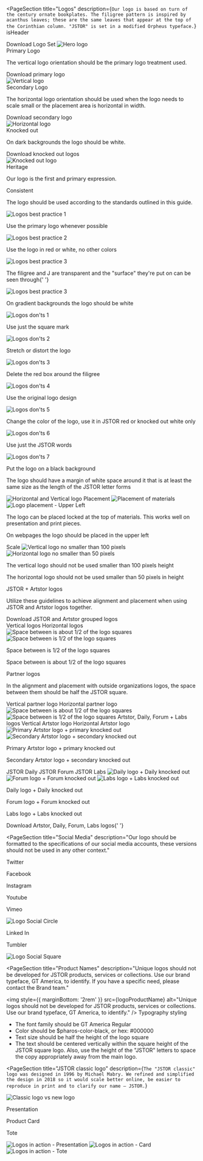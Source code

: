 

<PageSection
  title="Logos"
  description={`Our logo is based on turn of the century ornate bookplates. The filigree pattern is inspired by acanthus leaves; these are the same leaves that appear at the top of the Corinthian column. "JSTOR" is set in a modified Orpheus typeface.`}
  isHeader
>
  <PharosButton iconLeft="download" href="../files/brand-expressions/logos/All_logos.zip">
    Download Logo Set
  </PharosButton>
  <img src={heroLogo} alt="Hero logo" style={{ width: '100%' }} />
</PageSection>

<PageSection title="Logo types" moreTitleSpace>
  <Grid columns={2}>
    <div>
      <PharosHeading level="3" preset="4">
        Primary Logo
      </PharosHeading>
      <p style={{ color: 'var(--pharos-color-text-20)' }}>
        The vertical logo orientation should be the primary logo treatment used.
      </p>
      <PharosLink href="../files/brand-expressions/logos/JSTOR_primary.zip" target="_blank">
        Download primary logo
      </PharosLink>
    </div>
    <img src={veritalLogo} alt="Vertical logo" />
  </Grid>
  <Grid columns={2}>
    <div>
      <PharosHeading level="3" preset="4">
        Secondary Logo
      </PharosHeading>
      <p style={{ color: 'var(--pharos-color-text-20)' }}>
        The horizontal logo orientation should be used when the logo needs to scale small or the
        placement area is horizontal in width.
      </p>
      <PharosLink href="../files/brand-expressions/logos/JSTOR_secondary.zip" target="_blank">
        Download secondary logo
      </PharosLink>
    </div>
    <img src={horizontalLogo} alt="Horizontal logo" />
  </Grid>
  <Grid columns={2}>
    <div>
      <PharosHeading level="3" preset="4">
        Knocked out
      </PharosHeading>
      <p style={{ color: 'var(--pharos-color-text-20)' }}>
        On dark backgrounds the logo should be white.
      </p>
      <PharosLink href="../files/brand-expressions/logos/JSTOR_knocked.zip" target="_blank">
        Download knocked out logos
      </PharosLink>
    </div>
    <img src={knockoutLogo} alt="Knocked out logo" />
  </Grid>
</PageSection>

<PageSection title="Principles" moreTitleSpace>
  <Grid columns={2}>
    <div>
      <PharosHeading level="3" preset="4">
        Heritage
      </PharosHeading>
      <p style={{ color: 'var(--pharos-color-text-20)' }}>
        Our logo is the first and primary expression.
      </p>
    </div>
    <div>
      <PharosHeading level="3" preset="4">
        Consistent
      </PharosHeading>
      <p style={{ color: 'var(--pharos-color-text-20)' }}>
        The logo should be used according to the standards outlined in this guide.
      </p>
    </div>
  </Grid>
</PageSection>

<PageSection title="Best Practices">
  <DosAndDonts>
    <Grid columns={3}>
      <div>
        <img
          src={bestPracticesDoOne}
          alt="Logos best practice 1"
          style={{ width: '100%', marginBottom: '1rem' }}
        />
        <p>Use the primary logo whenever possible</p>
      </div>
      <div>
        <img
          src={bestPracticesDoTwo}
          alt="Logos best practice 2"
          style={{ width: '100%', marginBottom: '1rem' }}
        />
        <p>Use the logo in red or white, no other colors</p>
      </div>
      <div>
        <img
          src={bestPracticesDoThree}
          alt="Logos best practice 3"
          style={{ width: '100%', marginBottom: '1rem' }}
        />
        <p>
          The filigree and J are transparent and the "surface" they're put on can be seen
          through{' '}
        </p>
      </div>
      <div>
        <img
          src={bestPracticesDoFour}
          alt="Logos best practice 3"
          style={{ width: '100%', marginBottom: '1rem' }}
        />
        <p>On gradient backgrounds the logo should be white</p>
      </div>
    </Grid>
  </DosAndDonts>
  <DosAndDonts Dont>
    <Grid columns={3}>
      <div>
        <img src={bestPracticesDontOne} alt="Logos don'ts 1" />
        <p>Use just the square mark</p>
      </div>
      <div>
        <img src={bestPracticesDontTwo} alt="Logos don'ts 2" />
        <p>Stretch or distort the logo</p>
      </div>
      <div>
        <img src={bestPracticesDontThree} alt="Logos don'ts 3" />
        <p>Delete the red box around the filigree</p>
      </div>
      <div>
        <img src={bestPracticesDontFour} alt="Logos don'ts 4" />
        <p>Use the original logo design</p>
      </div>
      <div>
        <img src={bestPracticesDontFive} alt="Logos don'ts 5" />
        <p>Change the color of the logo, use it in JSTOR red or knocked out white only</p>
      </div>
      <div>
        <img src={bestPracticesDontSix} alt="Logos don'ts 6" />
        <p>Use just the JSTOR words </p>
      </div>
      <div>
        <img src={bestPracticesDontSeven} alt="Logos don'ts 7" />
        <p>Put the logo on a black background</p>
      </div>
    </Grid>
  </DosAndDonts>
</PageSection>

<PageSection title="Placement and Scale">
  <Grid columns={1}>
    <p style={{ color: 'var(--pharos-color-text-20)' }}>
      The logo should have a margin of white space around it that is at least the same size as the
      length of the JSTOR letter forms
    </p>
    <img
      src={placementHorizontalVertical}
      alt="Horizontal and Vertical logo"
      style={{ width: '100%' }}
    />
  </Grid>
  <PharosHeading level="3" preset="4" style={{ marginBottom: '2rem' }}>
    Placement
  </PharosHeading>
  <Grid columns={2} align="start">
    <img src={placementMaterials} alt="Placement of materials" />
    <img src={placementWebsite} alt="Logo placement - Upper Left" />
    <p>
      The logo can be placed locked at the top of materials. This works well on presentation and
      print pieces.
    </p>
    <p>On webpages the logo should be placed in the upper left</p>
  </Grid>
  <PharosHeading level="3" preset="4" style={{ marginBottom: '2rem' }}>
    Scale
  </PharosHeading>
  <Grid columns={2} align="start">
    <img src={scaleVertical} alt="Vertical logo no smaller than 100 pixels" />
    <img src={scaleHorizontal} alt="Horizontal logo no smaller than 50 pixels" />
    <p>The vertical logo should not be used smaller than 100 pixels height</p>
    <p>The horizontal logo should not be used smaller than 50 pixels in height</p>
  </Grid>
</PageSection>

<PageSection title="Cobranding">
  <div style={{ marginBottom: '4rem' }}>
    <PharosHeading level="3" preset="4">
      JSTOR + Artstor logos
    </PharosHeading>
    <p style={{ color: 'var(--pharos-color-text-20)' }}>
      Utilize these guidelines to achieve alignment and placement when using JSTOR and Artstor logos
      together.
    </p>
    <PharosLink href="../files/brand-expressions/logos/JSTOR_Artstor.zip">
      Download JSTOR and Artstor grouped logos
    </PharosLink>
  </div>
  <Grid columns={1}>
    <Grid columns={2} align="start" bottom={0}>
      <PharosHeading level="4" preset="2">
        Vertical logos
      </PharosHeading>
      <PharosHeading level="4" preset="2">
        Horizontal logos
      </PharosHeading>
      <img src={logoJstorArtstorVertical} alt="Space between is about 1/2 of the logo squares" />
      <img src={logoJstorArtstorHorizontal} alt="Space between is 1/2 of the logo squares" />
      <p>Space between is 1/2 of the logo squares</p>
      <p>Space between is about 1/2 of the logo squares</p>
    </Grid>
  </Grid>
  <PharosHeading level="3" preset="4">
    Partner logos
  </PharosHeading>
  <p style={{ color: 'var(--pharos-color-text-20)', marginBottom: '2rem' }}>
    In the alignment and placement with outside organizations logos, the space between them should
    be half the JSTOR square.
  </p>
  <Grid columns={1} bottom={4}>
    <Grid columns={2} align="start" bottom={0.5}>
      <PharosHeading level="4" preset="2">
        Vertical partner logo
      </PharosHeading>
      <PharosHeading level="4" preset="2">
        Horizontal partner logo
      </PharosHeading>
      <img src={partnerLogoVertical} alt="Space between is about 1/2 of the logo squares" />
      <img src={partnerLogoHorizontal} alt="Space between is 1/2 of the logo squares" />
    </Grid>
  </Grid>
  <PharosHeading level="3" preset="4" style={{ marginBottom: '2rem' }}>
    Artstor, Daily, Forum + Labs logos
  </PharosHeading>
  <Grid columns={1} bottom={4}>
    <Grid columns={2} align="start" bottom={3}>
      <PharosHeading level="4" preset="2">
        Vertical Artstor logo
      </PharosHeading>
      <PharosHeading level="4" preset="2">
        Horizontal Artstor logo
      </PharosHeading>
      <img src={ADFL1} alt="Primary Artstor logo + primary knocked out" />
      <img src={ADFL2} alt="Secondary Artstor logo + secondary knocked out" />
      <p>Primary Artstor logo + primary knocked out</p>
      <p>Secondary Artstor logo + secondary knocked out</p>
    </Grid>
    <Grid columns={3} align="start" bottom={0.5}>
      <PharosHeading level="4" preset="2">
        JSTOR Daily
      </PharosHeading>
      <PharosHeading level="4" preset="2">
        JSTOR Forum
      </PharosHeading>
      <PharosHeading level="4" preset="2">
        JSTOR Labs
      </PharosHeading>
      <img src={ADFL3} alt="Daily logo + Daily knocked out" />
      <img src={ADFL4} alt="Forum logo + Forum knocked out" />
      <img src={ADFL5} alt="Labs logo + Labs knocked out" />
      <p>Daily logo + Daily knocked out</p>
      <p>Forum logo + Forum knocked out</p>
      <p>Labs logo + Labs knocked out</p>
    </Grid>
    <PharosLink href="../files/brand-expressions/logos/Artstor_Daily_Forum_Labs.zip">
      Download Artstor, Daily, Forum, Labs logos{' '}
    </PharosLink>
  </Grid>
</PageSection>

<PageSection
  title="Social Media"
  description="Our logo should be formatted to the specifications of our social media accounts, these versions should not be used in any other context."
>
  <Grid columns={2} hSpace={10} bottom={0}>
    <Grid columns={2} bottom={0}>
      <div>
        <p>Twitter</p>
        <p>Facebook</p>
        <p>Instagram</p>
        <p>Youtube</p>
        <p>Vimeo </p>
      </div>
      <div>
        <img src={socialCircle} alt="Logo Social Circle" />
      </div>
    </Grid>
    <Grid columns={2} bottom={0}>
      <div>
        <p>Linked In</p>
        <p>Tumbler</p>
      </div>
      <div>
        <img src={socialSquare} alt="Logo Social Square" />
      </div>
    </Grid>
  </Grid>
</PageSection>

<PageSection
  title="Product Names"
  description="Unique logos should not be developed for JSTOR products, services  or collections. Use our brand typeface, GT America, to identify. If you have a specific need, please contact the Brand team."
>
  <img
    style={{ marginBottom: '2rem' }}
    src={logoProductName}
    alt="Unique logos should not be developed for JSTOR products, services  or collections. Use our brand typeface, GT America, to identify."
  />
  <PharosHeading level="4" preset="2">
    Typography styling
  </PharosHeading>
  <ul>
    <li>The font family should be GT America Regular</li>
    <li>Color should be $pharos-color-black, or hex: #000000</li>
    <li>Text size should be half the height of the logo square</li>
    <li>
      The text should be centered vertically within the square height of the JSTOR square logo.
      Also, use the height of the "JSTOR" letters to space the copy appropriately away from the main
      logo.
    </li>
  </ul>
</PageSection>

<PageSection
  title="JSTOR classic logo"
  description={`The "JSTOR classic" logo was designed in 1996 by Michael Mabry. We refined and simplified the design in 2018 so it would scale better online, be easier to reproduce in print and to clarify our name – JSTOR.`}
>
  <img src={logoClassic} alt="Classic logo vs new logo" />
</PageSection>

<PageSection title="Logo in action" moreTitleSpace>
  <div
    style={{
      display: 'grid',
      gap: ' 0.5rem 2rem',
      gridTemplateColumns: '2fr 1fr 1fr',
      marginBottom: '0rem',
      alignItems: 'start',
      justifyContent: 'normal',
    }}
  >
    <p>Presentation</p>
    <p>Product Card</p>
    <p>Tote</p>
    <img
      src={logoInActionPresentation}
      alt="Logos in action - Presentation"
      style={{ maxWidth: '100%' }}
    />
    <img src={actionProductCard} alt="Logos in action - Card" style={{ maxWidth: '100%' }} />
    <img src={actionTote} alt="Logos in action - Tote" style={{ maxWidth: '100%' }} />
  </div>
</PageSection>
